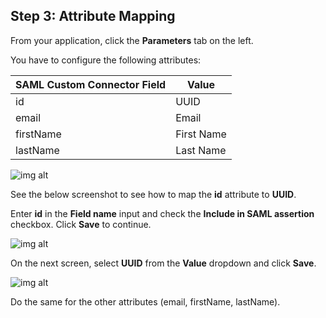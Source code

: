 ## Step 3: Attribute Mapping

From your application, click the **Parameters** tab on the left.

You have to configure the following attributes:

| SAML Custom Connector Field | Value      |
| --------------------------- | ---------- |
| id                          | UUID       |
| email                       | Email      |
| firstName                   | First Name |
| lastName                    | Last Name  |

![img alt](https://cdn.boxyhq.com/docs/sso/providers/onelogin/6.png)

See the below screenshot to see how to map the **id** attribute to **UUID**.

Enter **id** in the **Field name** input and check the **Include in SAML assertion** checkbox. Click **Save** to continue.

![img alt](https://cdn.boxyhq.com/docs/sso/providers/onelogin/8.png)

On the next screen, select **UUID** from the **Value** dropdown and click **Save**.

![img alt](https://cdn.boxyhq.com/docs/sso/providers/onelogin/9.png)

Do the same for the other attributes (email, firstName, lastName).

<Footer />
